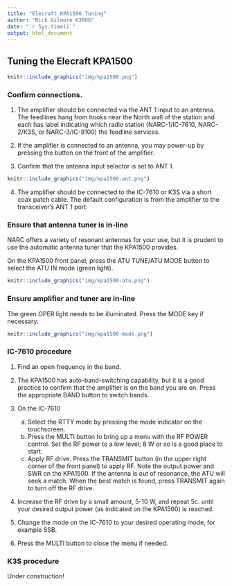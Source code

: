 ```yaml
---
title: "Elecraft KPA1500 Tuning"
author: "Rick Gilmore K3ROG"
date: "`r Sys.time()`"
output: html_document
---
```


## Tuning the Elecraft KPA1500

```r
knitr::include_graphics("img/kpa1500.png")
```

### Confirm connections.

1. The amplifier should be connected via the ANT 1 input to an antenna. 
The feedlines hang from hooks near the North wall of the station and each has label indicating which radio station (NARC-1/IC-7610, NARC-2/K3S, or NARC-3/IC-9100) the feedline services.

2. If the amplifier is connected to an antenna, you may power-up by pressing the button on the front of the amplifier.

3. Confirm that the antenna input selector is set to ANT 1.

```r
knitr::include_graphics("img/kpa1500-ant.png")
```

4. The amplifier should be connected to the IC-7610 or K3S via a short coax patch cable. 
The default configuration is from the amplifier to the transceiver's ANT 1 port.
  
### Ensure that antenna tuner is in-line

NARC offers a variety of resonant antennas for your use, but it is prudent to use the automatic antenna tuner that the KPA1500 provides.

On the KPA1500 front panel, press the ATU TUNE/ATU MODE button to select the ATU IN mode (green light).

```r
knitr::include_graphics("img/kpa1500-atu.png")
```

### Ensure amplifier and tuner are in-line

The green OPER light needs to be illuminated.
Press the MODE key if necessary.


```r
knitr::include_graphics("img/kpa1500-mode.png")
```

### IC-7610 procedure

1. Find an open frequency in the band.

2. The KPA1500 has auto-band-switching capability, but it is a good practice to confirm that the amplifier is on the band you are on.
Press the appropriate BAND button to switch bands.

3. On the IC-7610
    a. Select the RTTY mode by pressing the mode indicator on the touchscreen.
    b. Press the MULTI button to bring up a menu with the RF POWER control. Set the RF power to a low level; 8 W or so is a good place to start.
    c. Apply RF drive. Press the TRANSMIT button (in the upper right corner of the front panel) to apply RF. Note the output power and SWR on the KPA1500. If the antenna is out of resonance, the ATU will seek a match. When the best match is found, press TRANSMIT again to turn off the RF drive.

4. Increase the RF drive by a small amount, 5-10 W, and repeat 5c. until your desired output power (as indicated on the KPA1500) is reached.

5. Change the mode on the IC-7610 to your desired operating mode, for example SSB.

5. Press the MULTI button to close the menu if needed.

### K3S procedure

Under construction!
